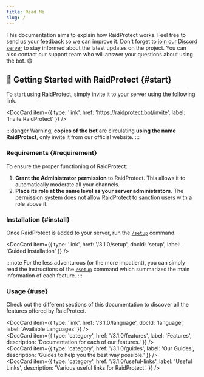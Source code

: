 ```yaml
---
title: Read Me
slug: /
---
```



This documentation aims to explain how RaidProtect works. Feel free to send us your feedback so we can improve it.
Don't forget to [join our Discord server](https://raidprotect.bot/discord) to stay informed about the latest updates on the project. You can also contact our support team who will answer your questions about using the bot. 😄

## 🚀 Getting Started with RaidProtect {#start}

To start using RaidProtect, simply invite it to your server using the following link.

<DocCard item={{ type: 'link', href: 'https://raidprotect.bot/invite', label: 'Invite RaidProtect' }} />
<br />

:::danger
Warning, **copies of the bot** are circulating **using the name RaidProtect**, only invite it from our official website.
:::

### Requirements {#requirement}

To ensure the proper functioning of RaidProtect:
1. **Grant the Administrator permission** to RaidProtect. This allows it to automatically moderate all your channels.
2. **Place its role at the same level as your server administrators**. The permission system does not allow RaidProtect to sanction users with a role above it.

### Installation {#install}

Once RaidProtect is added to your server, run the [`/setup`](./setup.md#install) command.

<DocCard item={{ type: 'link', href: '/3.1.0/setup', docId: 'setup', label: 'Guided Installation' }} />
<br />

:::note
For the less adventurous (or the more impatient), you can simply read the instructions of the [`/setup`](./setup.md#advanced) command which summarizes the main information of each feature.
:::

### Usage {#use}

Check out the different sections of this documentation to discover all the features offered by RaidProtect.

<DocCard item={{ type: 'link', href: '/3.1.0/language', docId: 'language', label: 'Available Languages' }} />
<br />
<DocCard item={{ type: 'category', href: '/3.1.0/features', label: 'Features', description: 'Documentation for each of our features.' }} />
<br />
<DocCard item={{ type: 'category', href: '/3.1.0/guides', label: 'Our Guides', description: 'Guides to help you the best way possible.' }} />
<br />
<DocCard item={{ type: 'category', href: '/3.1.0/useful-links', label: 'Useful Links', description: 'Various useful links for RaidProtect.' }} />
<br />
